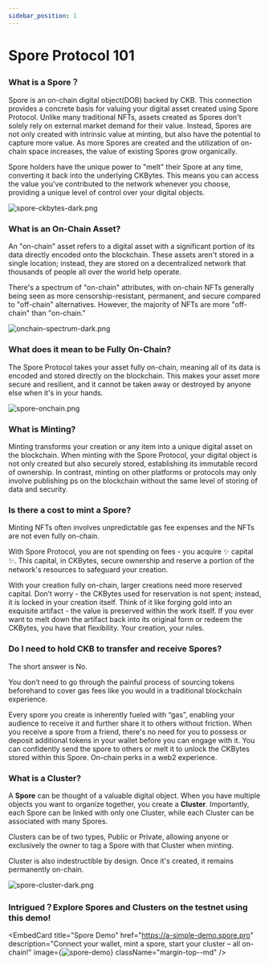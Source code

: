 ```yaml
---
sidebar_position: 1
---
```



# Spore Protocol 101

### What is a Spore？

Spore is an on-chain digital object(DOB) backed by CKB. This connection provides a concrete basis for valuing your digital asset created using Spore Protocol. Unlike many traditional NFTs, assets created as Spores don't solely rely on external market demand for their value. Instead, Spores are not only created with intrinsic value at minting, but also have the potential to capture more value. As more Spores are created and the utilization of on-chain space increases, the value of existing Spores grow organically.

Spore holders have the unique power to "melt" their Spore at any time, converting it back into the underlying CKBytes. This means you can access the value you've contributed to the network whenever you choose, providing a unique level of control over your digital objects.

![spore-ckbytes-dark.png](../../static/img/basics/spore-101/spore-ckbytes-dark.png)

### What is an On-Chain Asset?

An "on-chain" asset refers to a digital asset with a significant portion of its data directly encoded onto the blockchain. These assets aren't stored in a single location; instead, they are stored on a decentralized network that thousands of people all over the world help operate.

There's a spectrum of "on-chain" attributes, with on-chain NFTs generally being seen as more censorship-resistant, permanent, and secure compared to "off-chain" alternatives. However, the majority of NFTs are more "off-chain" than "on-chain."

![onchain-spectrum-dark.png](../../static/img/basics/spore-101/onchain-spectrum-dark.png)

### What does it mean to be Fully On-Chain?

The Spore Protocol takes your asset fully on-chain, meaning all of its data is encoded and stored directly on the blockchain. This makes your asset more secure and resilient, and it cannot be taken away or destroyed by anyone else when it's in your hands.

![spore-onchain.png](../../static/img/basics/spore-101/spore-onchain.png)

### What is Minting?

Minting transforms your creation or any item into a unique digital asset on the blockchain. When minting with the Spore Protocol, your digital object is not only created but also securely stored, establishing its immutable record of ownership. In contrast, minting on other platforms or protocols may only involve publishing ps on the blockchain without the same level of storing of data and security.

### Is there a cost to mint a Spore?

Minting NFTs often involves unpredictable gas fee expenses and the NFTs are not even fully on-chain. 

With Spore Protocol, you are not spending on fees - you acquire ✨ capital ✨. This capital, in CKBytes, secure ownership and reserve a portion of the network's resources to safeguard your creation. 

With your creation fully on-chain, larger creations need more reserved capital. Don’t worry - the CKBytes used for reservation is not spent; instead, it is locked in your creation itself. Think of it like forging gold into an exquisite artifact - the value is preserved within the work itself. If you ever want to melt down the artifact back into its original form or redeem the CKBytes, you have that flexibility. Your creation, your rules.

### Do I need to hold CKB to transfer and receive Spores?

The short answer is No.

You don’t need to go through the painful process of sourcing tokens beforehand to cover gas fees like you would in a traditional blockchain experience.

Every spore you create is inherently fueled with “gas”, enabling your audience to receive it and further share it to others without friction. When you receive a spore from a friend, there's no need for you to possess or deposit additional tokens in your wallet before you can engage with it. You can confidently send the spore to others or melt it to unlock the CKBytes stored within this Spore. On-chain perks in a web2 experience.

### What is a Cluster?

A **Spore** can be thought of a valuable digital object. When you have multiple objects you want to organize together, you create a **Cluster**. Importantly, each Spore can be linked with only one Cluster, while each Cluster can be associated with many Spores.

Clusters can be of two types, Public or Private, allowing anyone or exclusively the owner to tag a Spore with that Cluster when minting.

Cluster is also indestructible by design. Once it's created, it remains permanently on-chain.

![spore-cluster-dark.png](../../static/img/basics/spore-101/spore-cluster-dark.png)


### Intrigued？Explore Spores and Clusters on the testnet using this demo!

<EmbedCard
  title="Spore Demo"
  href="https://a-simple-demo.spore.pro"
  description="Connect your wallet, mint a spore, start your cluster – all on-chain!"
  image={<img src="/img/embed/spore-demo.png" alt="spore-demo"/>}
  className="margin-top--md"
/>
